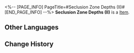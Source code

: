 <%-- [PAGE_INFO]
PageTitle=#Seclusion Zone Depths (II)#
[END_PAGE_INFO] --%>
{{Item Infobox
|id          = 252308
|image       = Item Seclusion Zone Depths (II).png{{subst:void|<!--$UPLOAD:<<SpriteOutput/Quest/PlanetFes/SwapCardPic/SwapCardPiece/1003_2.png>-<Item Seclusion Zone Depths (II).png>-<Item Icons>>-->}}
|type        = 
|invCategory = 
|rarity      = 5
|effect      = 
|description = Complete a Memory Card set to gain buffs.
}}
{{Description|The trailblazing memories deep in your mind will provide inspiration to the game once you recall it in full.}}
'''Seclusion Zone Depths (II)''' is a [[Item]].

==Other Languages==
{{Other Languages
|en   = Seclusion Zone Depths (II)
|zhs  = 禁闭舱底-Ⅱ
|zht  = 禁閉艙底-Ⅱ
|ja   = 封鎖部分・最下部-II
|ko   = 폐쇄된 캐빈 깊은 곳-Ⅱ
|es   = Base de la zona de confinamiento&nbsp;II
|fr   = Profondeurs de la Zone d'isolement (II)
|ru   = Глубины изолированной зоны II
|th   = ด้านล่างสุดของ Seclusion Zone II
|vi   = Khoang Cách Ly-II
|de   = Tiefe der Isolationszone (II)
|id   = Kedalaman Seclusion Zone II
|pt   = Profundezas da Zona de Reclusão (II)
}}

==Change History==
{{Change History|3.2}}